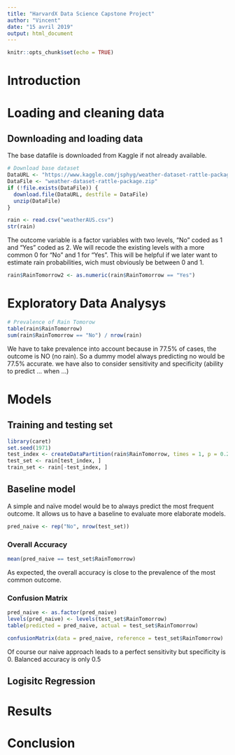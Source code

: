 ```yaml
---
title: "HarvardX Data Science Capstone Project"
author: "Vincent"
date: "15 avril 2019"
output: html_document
---
```


```r
knitr::opts_chunk$set(echo = TRUE)
```

# Introduction

# Loading and cleaning data

## Downloading and loading data

The base datafile is downloaded from Kaggle if not already available.

```r
# Download base dataset
DataURL <- "https://www.kaggle.com/jsphyg/weather-dataset-rattle-package/downloads/weather-dataset-rattle-package.zip/2"
DataFile <- "weather-dataset-rattle-package.zip"
if (!file.exists(DataFile)) {
  download.file(DataURL, destfile = DataFile)
  unzip(DataFile)
}
```

```r
rain <- read.csv("weatherAUS.csv")
str(rain)
```

The outcome variable is a factor variables with two levels, "No" coded as 1 and "Yes" coded as 2. We will recode the existing levels with a more common 0 for "No" and 1 for "Yes". This will be helpful if we later want to estimate rain probabilities, wich must obviously be between 0 and 1.

```r
rain$RainTomorrow2 <- as.numeric(rain$RainTomorrow == "Yes")
```



# Exploratory Data Analysys

```r
# Prevalence of Rain Tomorow
table(rain$RainTomorrow)
sum(rain$RainTomorrow == "No") / nrow(rain)
```
We have to take prevalence into account because in 77.5% of cases, the outcome is NO (no rain). So a dummy model always predicting no would be 77.5% accurate. we have also to consider sensitivity and specificity (ability to predict ... when ...)




# Models

## Training and testing set
```r
library(caret)
set.seed(1971)
test_index <- createDataPartition(rain$RainTomorrow, times = 1, p = 0.2, list = FALSE)
test_set <- rain[test_index, ]
train_set <- rain[-test_index, ]
```

## Baseline model

A simple and naïve model would be to always predict the most frequent outcome. It allows us to have a baseline to evaluate more elaborate models.

```r
pred_naive <- rep("No", nrow(test_set))
```

### Overall Accuracy
```r
mean(pred_naive == test_set$RainTomorrow)
```
As expected, the overall accuracy is close to the prevalence of the most common outcome.

### Confusion Matrix

```r
pred_naive <- as.factor(pred_naive)
levels(pred_naive) <- levels(test_set$RainTomorrow)
table(predicted = pred_naive, actual = test_set$RainTomorrow)
```

```r
confusionMatrix(data = pred_naive, reference = test_set$RainTomorrow)
```

Of course our naive approach leads to a perfect sensitivity but specificity is 0. Balanced accuracy is only 0.5

## Logisitc Regression



# Results

# Conclusion

